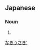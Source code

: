 {{also|鳴兔}}
==Japanese==
{{ja-kanjitab|なき|うさぎ|yomi=k}}

===Noun===
{{ja-noun|なきうさぎ|ナキウサギ}}

# {{alternative spelling of|啼兎|lang=ja}}
[[Category:ja:Lagomorphs|なきうさき']]